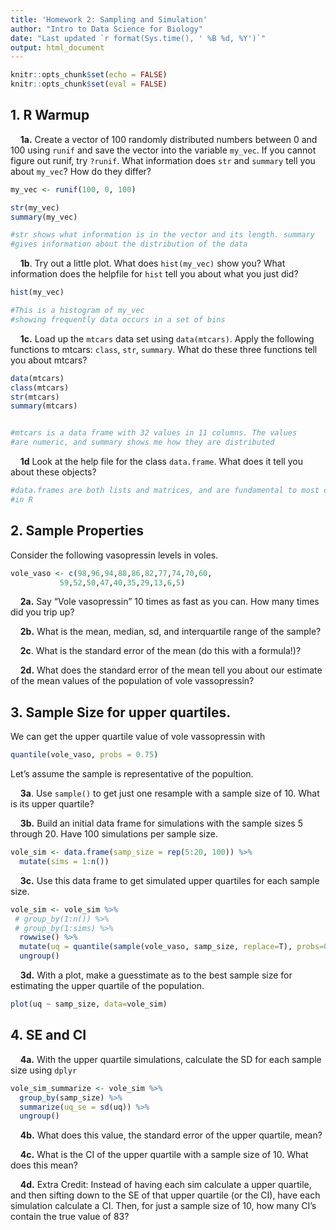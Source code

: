 ```yaml
---
title: 'Homework 2: Sampling and Simulation'
author: "Intro to Data Science for Biology"
date: "Last updated `r format(Sys.time(), ' %B %d, %Y')`"
output: html_document
---
```


```r
knitr::opts_chunk$set(echo = FALSE)
knitr::opts_chunk$set(eval = FALSE)
```

## 1. R Warmup
&nbsp; &nbsp; **1a.** Create a vector of 100 randomly distributed numbers between 0 and 100 using `runif` and save the vector into the variable `my_vec`. If you cannot figure out runif, try `?runif`. What information does `str` and `summary` tell you about `my_vec`?  How do they differ?  

```r
my_vec <- runif(100, 0, 100)

str(my_vec)
summary(my_vec)

#str shows what information is in the vector and its length. summary 
#gives information about the distribution of the data
```

&nbsp; &nbsp; **1b**. Try out a little plot. What does `hist(my_vec)` show you? What information does the helpfile for `hist` tell you about what you just did?  
```r
hist(my_vec)

#This is a histogram of my_vec
#showing frequently data occurs in a set of bins
```

&nbsp; &nbsp; **1c.** Load up the `mtcars` data set using `data(mtcars)`.  Apply the following functions to mtcars: `class`, `str`, `summary`.  What do these three functions tell you about mtcars?  

```r
data(mtcars)
class(mtcars)
str(mtcars)
summary(mtcars)


#mtcars is a data frame with 32 values in 11 columns. The values
#are numeric, and summary shows me how they are distributed
```

&nbsp; &nbsp; **1d** Look at the help file for the class `data.frame`.  What does it tell you about these objects?  

```r
#data.frames are both lists and matrices, and are fundamental to most of the modeling
#in R
```

## 2. Sample Properties
Consider the following vasopressin levels in voles.

```r
vole_vaso <- c(98,96,94,88,86,82,77,74,70,60,
           59,52,50,47,40,35,29,13,6,5)
```

&nbsp; &nbsp; **2a.** Say "Vole vasopressin" 10 times as fast as you can. How many times did you trip up?

&nbsp; &nbsp; **2b.** What is the mean, median, sd, and interquartile range of the sample?

&nbsp; &nbsp; **2c**. What is the standard error of the mean (do this with a formula!)?

&nbsp; &nbsp; **2d.** What does the standard error of the mean tell you about our estimate of the mean values of the population of vole vassopressin?

## 3. Sample Size for upper quartiles.

We can get the upper quartile value of vole vassopressin with

```r
quantile(vole_vaso, probs = 0.75)
```

Let's assume the sample is representative of the popultion.

&nbsp; &nbsp; **3a**. Use `sample()` to get just one resample with a sample size of 10. What is its upper quartile?

&nbsp; &nbsp; **3b.** Build an initial data frame for simulations with the sample sizes 5 through 20. Have 100 simulations per sample size.

```r
vole_sim <- data.frame(samp_size = rep(5:20, 100)) %>%
  mutate(sims = 1:n())
```

&nbsp; &nbsp; **3c.** Use this data frame to get simulated upper quartiles for each sample size.
```r
vole_sim <- vole_sim %>%
 # group_by(1:n()) %>%
 # group_by(1:sims) %>%
  rowwise() %>%
  mutate(uq = quantile(sample(vole_vaso, samp_size, replace=T), probs=0.75)) %>%
  ungroup()
```

&nbsp; &nbsp; **3d.** With a plot, make a guesstimate as to the best sample size for estimating the upper quartile of the population.

```r
plot(uq ~ samp_size, data=vole_sim)
```

## 4. SE and CI

&nbsp; &nbsp; **4a.** With the upper quartile simulations, calculate the SD  for each sample size using `dplyr`

```r
vole_sim_summarize <- vole_sim %>%
  group_by(samp_size) %>%
  summarize(uq_se = sd(uq)) %>%
  ungroup()
```

&nbsp; &nbsp; **4b.** What does this value, the standard error of the upper quartile, mean?

&nbsp; &nbsp; **4c.** What is the CI of the upper quartile with a sample size of 10. What does this mean?

&nbsp; &nbsp; **4d.** Extra Credit: Instead of having each sim calculate a upper quartile, and then sifting down to the SE of that upper quartile (or the CI), have each simulation calculate a CI. Then, for just a sample size of 10, how many CI's contain the true value of 83?
